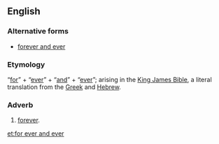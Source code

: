 ==English==
===Alternative forms===
* [[forever and ever]]

===Etymology===
“[[for]]” + “[[ever]]” + “[[and]]” + “[[ever]]”; arising in the [[King James Bible]], a literal translation from the [[Greek]] and [[Hebrew]].

===Adverb===
{{en-adv|pos=[[for]] [[ever]] [[and]] [[ever]]|-}}

# {{sense|as an intensifier}} [[forever]].

[[et:for ever and ever]]